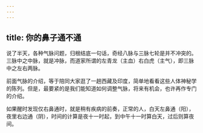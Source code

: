 ```yaml
---
---
---
```

title: 你的鼻子通不通
---




说了半天，各种气脉问题，归根结底一句话，奇经八脉与三脉七轮是并不冲突的。三脉中之中脉，就是冲脉，而道家所谓的左青龙（主血）右白虎（主气），即三脉中之左右两脉。

前面气脉的介绍，等于陪同大家逛了一趟西藏及印度，简单地看看这些人体神秘学的陈列。但是，最要紧的是我们能知道如何调整气脉，将来有机会，也许再作专门的介绍。

如果醒时发现仅右鼻通时，就是稍有疾病的前奏，正常的人，白天左鼻通（阳），夜里右边通（阴），时间的计算是夜十一时起，到中午十一时算白天，过后则算夜间。